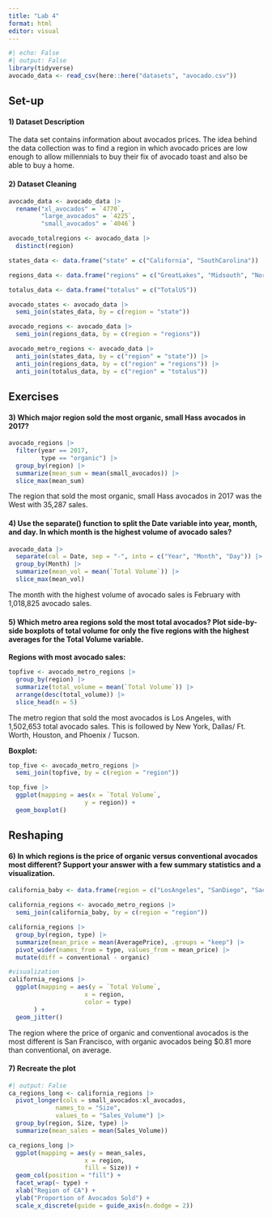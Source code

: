 ```yaml
---
title: "Lab 4"
format: html
editor: visual
---
```


```r
#| echo: False 
#| output: False
library(tidyverse)
avocado_data <- read_csv(here::here("datasets", "avocado.csv"))
```

## Set-up

#### 1) Dataset Description

The data set contains information about avocados prices. The idea behind the data collection was to find a region in which avocado prices are low enough to allow millennials to buy their fix of avocado toast and also be able to buy a home.

#### 2) Dataset Cleaning

```r
avocado_data <- avocado_data |> 
  rename("xl_avocados" = `4770`, 
         "large_avocados" = `4225`, 
         "small_avocados" = `4046`)
```

```r
avocado_totalregions <- avocado_data |> 
  distinct(region)

states_data <- data.frame("state" = c("California", "SouthCarolina"))

regions_data <- data.frame("regions" = c("GreatLakes", "Midsouth", "Northeast", "NorthernNewEngland", "Plains", "SouthCentral", "Southeast", "West", "WestTexNewMexico"))

totalus_data <- data.frame("totalus" = c("TotalUS"))

avocado_states <- avocado_data |> 
  semi_join(states_data, by = c(region = "state"))

avocado_regions <- avocado_data |> 
  semi_join(regions_data, by = c(region = "regions"))

avocado_metro_regions <- avocado_data |> 
  anti_join(states_data, by = c("region" = "state")) |> 
  anti_join(regions_data, by = c("region" = "regions")) |> 
  anti_join(totalus_data, by = c("region" = "totalus"))
```

## Exercises

#### 3) Which major region sold the most organic, small Hass avocados in 2017?

```r
avocado_regions |> 
  filter(year == 2017, 
         type == "organic") |>
  group_by(region) |> 
  summarize(mean_sum = mean(small_avocados)) |> 
  slice_max(mean_sum)
```

The region that sold the most organic, small Hass avocados in 2017 was the West with 35,287 sales.

#### 4) Use the separate() function to split the Date variable into year, month, and day. In which month is the highest volume of avocado sales?

```r
avocado_data |> 
  separate(col = Date, sep = "-", into = c("Year", "Month", "Day")) |> 
  group_by(Month) |> 
  summarize(mean_vol = mean(`Total Volume`)) |> 
  slice_max(mean_vol)
```

The month with the highest volume of avocado sales is February with 1,018,825 avocado sales.

#### 5) Which metro area regions sold the most total avocados? Plot side-by-side boxplots of total volume for only the five regions with the highest averages for the Total Volume variable.

**Regions with most avocado sales:**

```r
topfive <- avocado_metro_regions |>  
  group_by(region) |> 
  summarize(total_volume = mean(`Total Volume`)) |> 
  arrange(desc(total_volume)) |> 
  slice_head(n = 5)
```

The metro region that sold the most avocados is Los Angeles, with 1,502,653 total avocado sales. This is followed by New York, Dallas/ Ft. Worth, Houston, and Phoenix / Tucson.

**Boxplot:**

```r
top_five <- avocado_metro_regions |> 
  semi_join(topfive, by = c(region = "region"))

top_five |> 
  ggplot(mapping = aes(x = `Total Volume`,
                     y = region)) + 
  geom_boxplot()
```

## Reshaping

#### 6) In which regions is the price of organic versus conventional avocados most different? Support your answer with a few summary statistics and a visualization.

```r
california_baby <- data.frame(region = c("LosAngeles", "SanDiego", "Sacramento", "SanFrancisco"))

california_regions <- avocado_metro_regions |> 
  semi_join(california_baby, by = c(region = "region"))

california_regions |> 
  group_by(region, type) |> 
  summarize(mean_price = mean(AveragePrice), .groups = "keep") |> 
  pivot_wider(names_from = type, values_from = mean_price) |> 
  mutate(diff = conventional - organic)

#visualization 
california_regions |>
  ggplot(mapping = aes(y = `Total Volume`, 
                     x = region, 
                     color = type)
       ) + 
  geom_jitter()

```

The region where the price of organic and conventional avocados is the most different is San Francisco, with organic avocados being \$0.81 more than conventional, on average.

#### 7) Recreate the plot

```r
#| output: False 
ca_regions_long <- california_regions |>
  pivot_longer(cols = small_avocados:xl_avocados, 
             names_to = "Size", 
             values_to = "Sales_Volume") |> 
  group_by(region, Size, type) |> 
  summarize(mean_sales = mean(Sales_Volume))
```

```r
ca_regions_long |>
  ggplot(mapping = aes(y = mean_sales, 
                     x = region, 
                     fill = Size)) + 
  geom_col(position = "fill") + 
  facet_wrap(~ type) + 
  xlab("Region of CA") +
  ylab("Proportion of Avocados Sold") +
  scale_x_discrete(guide = guide_axis(n.dodge = 2))
```
